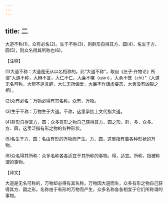 ```yaml
---
---
---
```

title: 二
---



大道不称(1)，众有必名(2)。生于不称(3)，则群形自得其方、圆(4)，名生于方、圆(5)，则众名得其所称也(6)。

【注释】

(1)大道不称：大道是无从以名相称的。此“大道不称”，取自《庄子·齐物论》所谓“大道不称，大辩不言，大仁不仁，大廉不嗛（qiān），大勇不忮（zhì）”（大道无名可称，大辩不逞言辞，大仁无所偏爱，大廉不作谦虚姿态，大勇没有凶狠之相）。

(2)众有必名：万物必得有其名称。众有，万物。

(3)生于不称：万物生于大道。不称，这里承接上文代指大道。

(4)群形自得其方、圆：众多有形之物自己获得其方、圆之形。群，多，众多。方、圆，这里泛指有形之物的各种形状。

(5)名生于方、圆：名由有形的万物而产生。方、圆，这里指有着各种形状的万物。

(6)众名得其所称：众多名称各各适宜于其所称的事物。得，适宜。所称，指被称谓的事物。

【译文】

大道是无名可称的，万物却必得有其名称。万物因大道而生，众多有形之物自己获得其方、圆之形。名称由于有形的万物而产生，众多名称各各相宜于它们所称谓的事物。